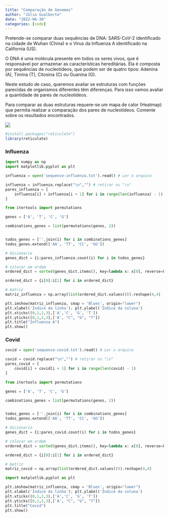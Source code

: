 ```yaml
---
title: "Comparação de Genomas"
author: "Júlia Gualberto"
date: "2022-06-30"
categories: [code]
---
```


Pretende-se comparar duas sequências de DNA: SARS-CoV-2 identificado na cidade de Wuhan (China) e o Virus da Influenza A identificado na California (US).

O DNA é uma molécula presente em todos os seres vivos, que é responsável por armazenar as caracterı́sticas hereditárias. Ela é composta por sequências de nucleotı́deos, que podem ser de quatro tipos: Adenina (A), Timina (T), Citosina (C) ou Guanina (G).

Neste estudo de caso, queremos avaliar se estruturas com funções parecidas de organismos diferentes têm diferenças. Para isso vamos avaliar a quantidade de pares de nucleotı́deos.

Para comparar as duas estruturas requere-se um mapa de calor (Heatmap) que permita realizar a comparação dos pares de nucleotı́deos. Comente sobre os resultados encontrados.

![](genoma.jpeg)

```r
#install.packages("reticulate")
library(reticulate)
```

### Influenza

```python
import numpy as np
import matplotlib.pyplot as plt
```

```python
influenza = open('sequence-influenza.txt').read() # Ler o arquivo

influenza = influenza.replace("\n","") # retirar os "\n"
pares_influenza = [
    influenza[i] + influenza[i + 1] for i in range(len(influenza) - 1)
]

```

```python
from itertools import permutations

genes = ['A', 'T', 'C', 'G']

combinations_genes = list(permutations(genes, 2))


todos_genes = [''.join(i) for i in combinations_genes]
todos_genes.extend(['AA', 'TT', 'CC', 'GG'])

# dicionario
genes_dict = {i:pares_influenza.count(i) for i in todos_genes}

# colocar em ordem
ordered_dict = sorted(genes_dict.items(), key=lambda x: x[0], reverse=False)

ordered_dict = {i[0]:i[1] for i in ordered_dict}

# matriz
matriz_influenza = np.array(list(ordered_dict.values())).reshape(4,4)

```

```python

plt.imshow(matriz_influenza, cmap = 'Blues', origin="lower")
plt.xlabel('Índice da linha'); plt.ylabel('Índice da coluna')
plt.xticks((0,1,2,3),['A','C', 'G', 'T'])
plt.yticks([0,1,2,3],['A', "C", "G", "T"])
plt.title("Influenza A")
plt.show()

```

### Covid

```python
covid = open('sequence-covid.txt').read() # Ler o arquivo

covid = covid.replace("\n","") # retirar os "\n"
pares_covid = [
    covid[i] + covid[i + 1] for i in range(len(covid) - 1)
]

```


```python
from itertools import permutations

genes = ['A', 'T', 'C', 'G']

combinations_genes = list(permutations(genes, 2))


todos_genes = [''.join(i) for i in combinations_genes]
todos_genes.extend(['AA', 'TT', 'CC', 'GG'])

# dicionario
genes_dict = {i:pares_covid.count(i) for i in todos_genes}

# colocar em ordem
ordered_dict = sorted(genes_dict.items(), key=lambda x: x[0], reverse=False)

ordered_dict = {i[0]:i[1] for i in ordered_dict}

# matriz
matriz_covid = np.array(list(ordered_dict.values())).reshape(4,4)

```

```python
import matplotlib.pyplot as plt

plt.imshow(matriz_influenza, cmap = 'Blues', origin="lower")
plt.xlabel('Índice da linha'); plt.ylabel('Índice da coluna')
plt.xticks((0,1,2,3),['A','C', 'G', 'T'])
plt.yticks([0,1,2,3],['A', "C", "G", "T"])
plt.title("Covid")
plt.show()

```


